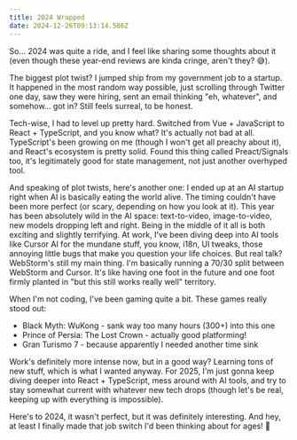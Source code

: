 ```yaml
---
title: 2024 Wrapped
date: 2024-12-26T09:13:14.586Z
---
```


So... 2024 was quite a ride, and I feel like sharing some thoughts about it (even though these year-end reviews are kinda cringe, aren't they? 😅).

The biggest plot twist? I jumped ship from my government job to a startup. It happened in the most random way possible, just scrolling through Twitter one day, saw they were hiring, sent an email thinking "eh, whatever", and somehow... got in? Still feels surreal, to be honest.

Tech-wise, I had to level up pretty hard. Switched from Vue + JavaScript to React + TypeScript, and you know what? It's actually not bad at all. TypeScript's been growing on me (though I won't get all preachy about it), and React's ecosystem is pretty solid. Found this thing called Preact/Signals too, it's legitimately good for state management, not just another overhyped tool.

And speaking of plot twists, here's another one: I ended up at an AI startup right when AI is basically eating the world alive. The timing couldn't have been more perfect (or scary, depending on how you look at it). This year has been absolutely wild in the AI space: text-to-video, image-to-video, new models dropping left and right. Being in the middle of it all is both exciting and slightly terrifying. At work, I've been diving deep into AI tools like Cursor AI for the mundane stuff, you know, i18n, UI tweaks, those annoying little bugs that make you question your life choices. But real talk? WebStorm's still my main thing. I'm basically running a 70/30 split between WebStorm and Cursor. It's like having one foot in the future and one foot firmly planted in "but this still works really well" territory.

When I'm not coding, I've been gaming quite a bit. These games really stood out:

- Black Myth: WuKong - sank way too many hours (300+) into this one
- Prince of Persia: The Lost Crown - actually good platforming!
- Gran Turismo 7 - because apparently I needed another time sink

Work's definitely more intense now, but in a good way? Learning tons of new stuff, which is what I wanted anyway. For 2025, I'm just gonna keep diving deeper into React + TypeScript, mess around with AI tools, and try to stay somewhat current with whatever new tech drops (though let's be real, keeping up with everything is impossible).

Here's to 2024, it wasn't perfect, but it was definitely interesting. And hey, at least I finally made that job switch I'd been thinking about for ages! 🍻